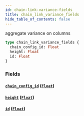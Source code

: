 ```yaml
---
id: chain-link-variance-fields
title: chain_link_variance_fields
hide_table_of_contents: false
---
```


aggregate variance on columns

```graphql
type chain_link_variance_fields {
  chain_config_id: Float
  height: Float
  id: Float
}
```

### Fields

#### [`chain_config_id`](#) ([`Float`](../scalars/float))

#### [`height`](#) ([`Float`](../scalars/float))

#### [`id`](#) ([`Float`](../scalars/float))
